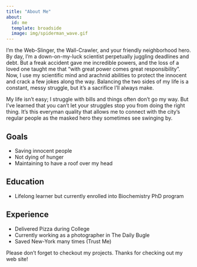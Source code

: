 ```yaml
---
title: "About Me"
about:
  id: me
  template: broadside
  image: img/spiderman_wave.gif
---
```


:::{#me}

I'm the Web-Slinger, the Wall-Crawler, and your friendly neighborhood hero. By day, I'm a down-on-my-luck scientist perpetually juggling deadlines and debt. But a freak accident gave me incredible powers, and the loss of a loved one taught me that "with great power comes great responsibility". Now, I use my scientific mind and arachnid abilities to protect the innocent and crack a few jokes along the way. Balancing the two sides of my life is a constant, messy struggle, but it's a sacrifice I'll always make.

My life isn't easy; I struggle with bills and things often don't go my way. But I've learned that you can't let your struggles stop you from doing the right thing. It’s this everyman quality that allows me to connect with the city's regular people as the masked hero they sometimes see swinging by.

## Goals

* Saving innocent people
* Not dying of hunger
* Maintaining to have a roof over my head


## Education

* Lifelong learner but currently enrolled into Biochemistry PhD program

## Experience

* Delivered Pizza during College
* Currently working as a photographer in The Daily Bugle 
* Saved New-York many times (Trust Me)

:::

Please don't forget to checkout my projects. Thanks for checking out my web site!
